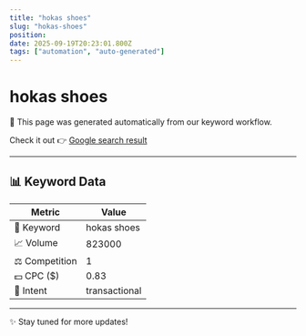 ```yaml
---
title: "hokas shoes"
slug: "hokas-shoes"
position: 
date: 2025-09-19T20:23:01.800Z
tags: ["automation", "auto-generated"]
---
```



# hokas shoes

<Alert>
  🚀 This page was generated automatically from our keyword workflow.
</Alert>

Check it out 👉 [Google search result]()

---

## 📊 Keyword Data

| Metric         | Value        |
|----------------|--------------|
| 🔑 Keyword     | hokas shoes   |
| 📈 Volume      | 823000 |
| ⚖️ Competition | 1 |
| 💵 CPC ($)     | 0.83 |
| 🎯 Intent      | transactional |

---

✨ Stay tuned for more updates!
